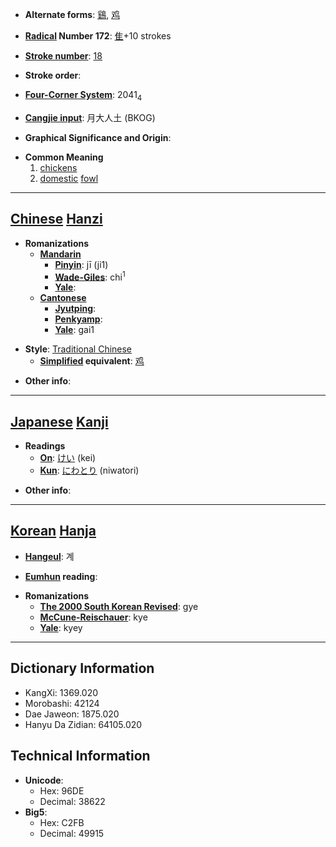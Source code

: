 * '''Alternate forms''': [[鷄]], [[鸡]]

* '''[[Wiktionary:Chinese radical index| Radical]] Number 172''': [[Wiktionary:Chinese radical index 隹|隹]]+10 strokes

* '''[[Wiktionary:Chinese total strokes index|Stroke number]]''': [[Wiktionary:Chinese total strokes index 18|18]]

* '''Stroke order''': 

* '''[[Wiktionary:Chinese four corner index|Four-Corner System]]''': 2041<sub>4</sub>

* '''[[Wiktionary:Chinese Cangjie index|Cangjie input]]''': 月大人土 (BKOG)

* '''Graphical Significance and Origin''': 

* '''Common Meaning'''
*#[[chicken]]s
*# [[domestic]] [[fowl]]


----

== [[Chinese]] [[Hanzi]] ==

* '''Romanizations'''
** '''[[Mandarin]]'''
*** '''[[Pinyin]]''': jī (ji1)
*** '''[[Wade-Giles]]''': chi<sup>1</sup>
*** '''[[Yale]]''': 
** '''[[Cantonese]]'''
*** '''[[Jyutping]]''':
*** '''[[Penkyamp]]''': 
*** '''[[Yale]]''': gai1

* '''Style''': [[Traditional Chinese]] 
** '''[[Simplified Chinese|Simplified]] equivalent''': [[鸡]]

* '''Other info''': 

----

== [[Japanese]] [[Kanji]] ==

* '''Readings'''
** '''[[On]]''': [[けい]] (kei)
** '''[[Kun]]''': [[にわとり]] (niwatori)

* '''Other info''':  

----

== [[Korean]] [[Hanja]] ==

* '''[[Hangeul]]''': 계

* '''[[Eumhun]] reading''': 

* '''Romanizations'''
** '''[[The 2000 South Korean Revised Romanization|The 2000 South Korean Revised]]''': gye
** '''[[McCune-Reischauer]]''': kye
** '''[[Yale]]''': kyey

----

== Dictionary Information ==

* KangXi: 1369.020
* Morobashi: 42124
* Dae Jaweon: 1875.020
* Hanyu Da Zidian: 64105.020

== Technical Information ==

* '''Unicode''':
** Hex: 96DE
** Decimal: 38622
* '''Big5''':
** Hex: C2FB
** Decimal: 49915
